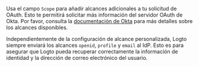 Usa el campo `Scope` para añadir alcances adicionales a tu solicitud de OAuth. Esto te permitirá solicitar más información del servidor OAuth de Okta. Por favor, consulta la [documentación de Okta](https://developer.okta.com/docs/reference/api/oidc/#scopes) para más detalles sobre los alcances disponibles.

Independientemente de la configuración de alcance personalizada, Logto siempre enviará los alcances `openid`, `profile` y `email` al IdP. Esto es para asegurar que Logto pueda recuperar correctamente la información de identidad y la dirección de correo electrónico del usuario.
